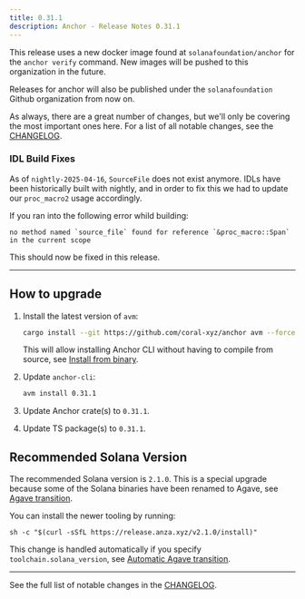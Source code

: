 ```yaml
---
title: 0.31.1
description: Anchor - Release Notes 0.31.1
---
```


This release uses a new docker image found at `solanafoundation/anchor` for the `anchor verify` command. New images will be pushed to this organization in the future.

Releases for anchor will also be published under the `solanafoundation` Github organization from now on.

As always, there are a great number of changes, but we'll only be covering the
most important ones here. For a list of all notable changes, see the
[CHANGELOG](https://github.com/coral-xyz/anchor/blob/v0.31.1/CHANGELOG.md#0311---2025-04-19).

### IDL Build Fixes

As of `nightly-2025-04-16`, `SourceFile` does not exist anymore. 
IDLs have been historically built with nightly, and in order to fix this we had 
to update our `proc_macro2` usage accordingly.

If you ran into the following error whild building:

```
no method named `source_file` found for reference `&proc_macro::Span` in the current scope
```

This should now be fixed in this release.


---

## How to upgrade

1. Install the latest version of `avm`:

   ```sh
   cargo install --git https://github.com/coral-xyz/anchor avm --force
   ```

   This will allow installing Anchor CLI without having to compile from source,
   see [Install from binary](#install-from-binary).

2. Update `anchor-cli`:

   ```sh
   avm install 0.31.1
   ```

3. Update Anchor crate(s) to `0.31.1`.

4. Update TS package(s) to `0.31.1`.

## Recommended Solana Version

The recommended Solana version is `2.1.0`. This is a special upgrade because
some of the Solana binaries have been renamed to Agave, see
[Agave transition](https://github.com/anza-xyz/agave/wiki/Agave-Transition).

You can install the newer tooling by running:

```
sh -c "$(curl -sSfL https://release.anza.xyz/v2.1.0/install)"
```

This change is handled automatically if you specify `toolchain.solana_version`,
see [Automatic Agave transition](#automatic-agave-transition).

---

See the full list of notable changes in the
[CHANGELOG](https://github.com/solana-foundation/anchor/blob/v0.31.1/CHANGELOG.md#0311---2025-04-19).
